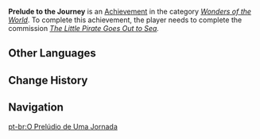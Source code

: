 {{Achievement Infobox
|title        = 
|id           = 84055
|order id     = 5034
|category     = Wonders of the World
|description  = A young man is about to embark on a long journey...
|requirements = Complete ''[[The Little Pirate Goes Out to Sea]].''
|primogems    = 5
|tracking     = 
|hidden       = 1
|topic        = 
|type         = Commission
}}
'''Prelude to the Journey''' is an [[Achievement]] in the category ''[[Wonders of the World]]''. To complete this achievement, the player needs to complete the commission ''[[The Little Pirate Goes Out to Sea]].''
<!--
==Trivia==

==Video Guides==
{{EVT
|video1   = 
|caption1 = 
}}
-->
==Other Languages==
{{Other Languages
|en      = Prelude to the Journey
|zhs     = 远大前程
|zhs_rm  = Yuǎndà Qiánchéng
|zht     = 遠大前程
|zht_rm  = Yuǎndà Qiánchéng
|zh_tl   = Bright Future
|ja      = 前途洋洋
|ja_rm   = Sentou-Youyou
|ja_tl   = With a Rosy Future
|ko      = 원대한 앞날
|ko_rm   = Wondaehan Amnal
|ko_tl   = Grand Future
|es      = Un futuro prometedor
|es_tl   = A Promising Future
|fr      = Prélude d'un long périple
|fr_tl   = Prelude of a Long Journey
|ru      = В дальний путь
|ru_tl   = To the Far Journey
|th      = ก่อนการเดินทางอันยาวไกล
|th_rm   = 
|th_tl   = 
|vi      = Hành Trình Xa Xôi
|vi_tl   = 
|de      = Nach vorn ins Endlose
|de_tl   = Forwards Into Infinity
|id      = Permulaan Sebuah Perjalanan
|id_tl   = Beginning of a Journey
|pt      = O Prelúdio de Uma Jornada
|pt_tl   = 
|tr      = Yolculuğun Başlangıcı
|tr_tl   = 
|it      = Preludio di un viaggio
|it_tl   = 
}}

==Change History==
{{Change History|2.4}}
<!--
==References==
{{Reflist}}
-->
==Navigation==
{{Achievement Navbox|Wonders of the World|Commission}}

[[pt-br:O Prelúdio de Uma Jornada]]